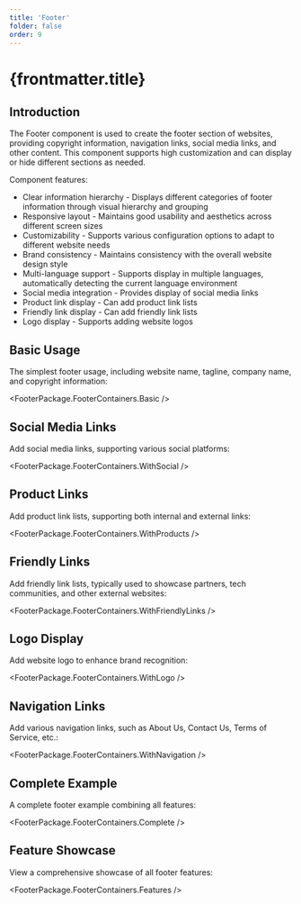 ```yaml
---
title: 'Footer'
folder: false
order: 9
---
```



# {frontmatter.title}

## Introduction

The Footer component is used to create the footer section of websites, providing copyright information, navigation links, social media links, and other content. This component supports high customization and can display or hide different sections as needed.

Component features:

- Clear information hierarchy - Displays different categories of footer information through visual hierarchy and grouping
- Responsive layout - Maintains good usability and aesthetics across different screen sizes
- Customizability - Supports various configuration options to adapt to different website needs
- Brand consistency - Maintains consistency with the overall website design style
- Multi-language support - Supports display in multiple languages, automatically detecting the current language environment
- Social media integration - Provides display of social media links
- Product link display - Can add product link lists
- Friendly link display - Can add friendly link lists
- Logo display - Supports adding website logos

## Basic Usage

The simplest footer usage, including website name, tagline, company name, and copyright information:

<FooterPackage.FooterContainers.Basic />

## Social Media Links

Add social media links, supporting various social platforms:

<FooterPackage.FooterContainers.WithSocial />

## Product Links

Add product link lists, supporting both internal and external links:

<FooterPackage.FooterContainers.WithProducts />

## Friendly Links

Add friendly link lists, typically used to showcase partners, tech communities, and other external websites:

<FooterPackage.FooterContainers.WithFriendlyLinks />

## Logo Display

Add website logo to enhance brand recognition:

<FooterPackage.FooterContainers.WithLogo />

## Navigation Links

Add various navigation links, such as About Us, Contact Us, Terms of Service, etc.:

<FooterPackage.FooterContainers.WithNavigation />

## Complete Example

A complete footer example combining all features:

<FooterPackage.FooterContainers.Complete />

## Feature Showcase

View a comprehensive showcase of all footer features:

<FooterPackage.FooterContainers.Features />
